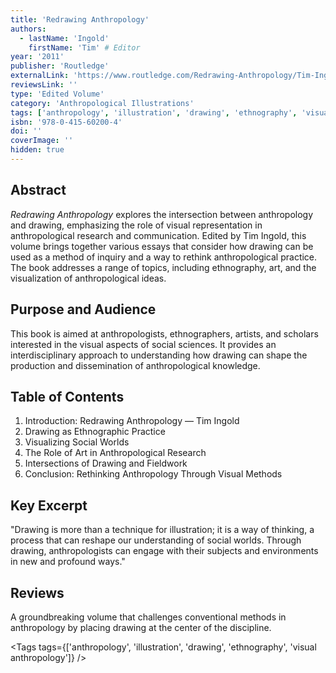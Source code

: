 ```yaml
---
title: 'Redrawing Anthropology'
authors:
  - lastName: 'Ingold'
    firstName: 'Tim' # Editor
year: '2011'
publisher: 'Routledge'
externalLink: 'https://www.routledge.com/Redrawing-Anthropology/Tim-Ingold/p/book/9780415602004'
reviewsLink: ''
type: 'Edited Volume'
category: 'Anthropological Illustrations'
tags: ['anthropology', 'illustration', 'drawing', 'ethnography', 'visual anthropology']
isbn: '978-0-415-60200-4'
doi: ''
coverImage: ''
hidden: true
---
```


## Abstract

_Redrawing Anthropology_ explores the intersection between anthropology and drawing, emphasizing the role of visual representation in anthropological research and communication. Edited by Tim Ingold, this volume brings together various essays that consider how drawing can be used as a method of inquiry and a way to rethink anthropological practice. The book addresses a range of topics, including ethnography, art, and the visualization of anthropological ideas.

## Purpose and Audience

This book is aimed at anthropologists, ethnographers, artists, and scholars interested in the visual aspects of social sciences. It provides an interdisciplinary approach to understanding how drawing can shape the production and dissemination of anthropological knowledge.

## Table of Contents

1. Introduction: Redrawing Anthropology — Tim Ingold
2. Drawing as Ethnographic Practice
3. Visualizing Social Worlds
4. The Role of Art in Anthropological Research
5. Intersections of Drawing and Fieldwork
6. Conclusion: Rethinking Anthropology Through Visual Methods

## Key Excerpt

"Drawing is more than a technique for illustration; it is a way of thinking, a process that can reshape our understanding of social worlds. Through drawing, anthropologists can engage with their subjects and environments in new and profound ways."

## Reviews

A groundbreaking volume that challenges conventional methods in anthropology by placing drawing at the center of the discipline.

<Tags tags={['anthropology', 'illustration', 'drawing', 'ethnography', 'visual anthropology']} />
